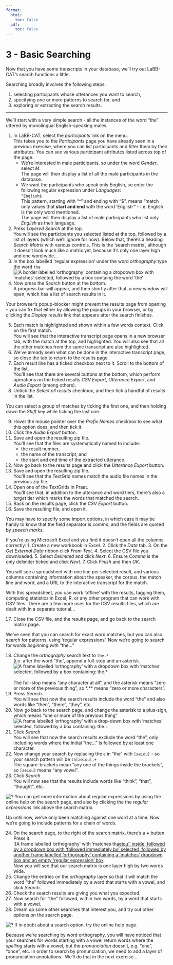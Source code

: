 ```yaml
---
format:
  html:
    toc: false
  pdf: 
    toc: false
---
```

# 3 - Basic Searching

Now that you have some transcripts in your database, we'll try out LaBB-CAT's search functions a little.

Searching broadly involves the following steps:

1.  selecting participants whose utterances you want to search, 
2.  specifying one or more patterns to search for, and
3.  exploring or extracting the search results.

---

We'll start with a very simple search - all the instances of the word
"the" uttered by monolingual English-speaking males.

1.  In LaBB-CAT, select the *participants* link on the menu.\
    This takes you to the *Participants* page you have already seen in a
    previous exercise, where you can list participants and filter them
    by their attributes. You can see various participant attributes
    listed across top of the page.
    -   We're interested in male participants, so under the word
        *Gender*, select *M*.\
        The page will then display a list of all the male participants
        in the database.
    -   We want the participants who speak only English, so enter the
        following regular expression under *Languages*:\
        `^English$`\
        This pattern, starting with "^" and ending with "$", means
        "match only values that **start and end** with the word
        'English'" - i.e. English is the only word mentioned.\
        The page will then display a list of male participants who list
        only *English* as their language.
2.  Press *Layered Search* at the top.\
    You will see the participants you selected listed at the top,
    followed by a list of layers (which we'll ignore for now). Below
    that, there's a heading *Search Matrix* with various controls. This
    is the 'search matrix', although it doesn't look much like a matrix
    yet, because it's only one layer high and one word wide...
3.  In the box labelled 'regular expression' under the word
    *orthography* type the word `the`\
    ![A border labelled 'orthography' containing a dropdown box with
    'matches' selected, followed by a box containg the word
    'the'](orthography-the.png)
4.  Now press the *Search* button at the bottom.\
    A progress bar will appear, and then shortly after that, a new
    window will open, which has a list of search results in it. 

:::{.callout-note}
Your browser's popup-blocker might prevent the results page from opening
-- you can fix that either by allowing the popups in your browser,
or by clicking the *Display results* link that appears after the
search finishes.
:::

5.  Each match is highlighted and shown within a few words context.
    Click on the first match.\
    You will see that the interactive transcript page opens in a new
    browser tab, with the match at the top, and highlighted. You will
    also see that all the other matches from the same transcript are
    also highlighted.
6.  We've already seen what can be done in the interactive transcript
    page, so close the tab to return to the results page.
7.  Each result line has a ticked checkbox next to it. Scroll to the
    bottom of the list.\
    You'll see that there are several buttons at the bottom, which
    perform operations on the ticked results *CSV Export*, *Utterance Export*, 
    and *Audio Export* (among others).
8.  Untick the *Select all results* checkbox, and then tick a handful of
    results in the list.

:::{.callout-tip}
You can select a group of matches by ticking the first one,
and then holding down the *Shift* key while ticking the last one.
:::

9.  Hover the mouse pointer over the *Prefix Names* checkbox to see what
    this option does, and then tick it.
10. Click the *Audio Export* button.
11. Save and open the resulting zip file. \
    You'll see that the files are systematically named to include:
    -   the result number,
    -   the name of the transcript, and
    -   the start and end time of the extracted utterance.
12. Now go back to the results page and click the *Utterance Export* button.
13. Save and open the resulting zip file.\
    You'll see that the TextGrid names match the audio file names in
    the previous zip file.
14. Open one of the TextGrids in Praat.\
    You'll see that, in addition to the utterance and word tiers,
    there's also a *target* tier which marks the words that matched the
    search.
15. Back on the results page, click the *CSV Export* button.
16. Save the resulting file, and open it.

You may have to specify some import options, in which case it may be
handy to know that the field separator is *comma*, and the fields are
quoted by *speech marks*.

:::{.callout-note}
If you're using Microsoft Excel and you find it doesn't
open all the columns correctly:
1.  Create a new workbook in Excel.
2.  Click the *Data* tab.
3.  On the *Get External Data* ribbon click *From Text*.
4.  Select the CSV file you downloaded.
5.  Select *Delimited* and click *Next*.
6.  Ensure *Comma* is the only delimiter ticked and click *Next*.
7.  Click *Finish* and then *OK*.
:::

You will see a spreadsheet with one line per selected result,
and various columns containing information about the speaker,
the corpus, the match line and word, and a URL to the
interactive transcript for the match.

With this spreadsheet, you can work 'offline' with the results,
tagging them, computing statistics in Excel, R, or any other
program that can work with CSV files. There are a few more uses
for the CSV results files, which are dealt with in a separate
tutorial...

17. Close the CSV file, and the results page, and go back to the search
    matrix page.

We've seen that you can search for exact word matches, but you can
also search for patterns, using 'regular expressions'. Now we're
going to search for words *beginning with* "the..."

18. Change the *orthography* search text to `the.*`\
    (i.e. after the word "the", append a full-stop and an asterisk.\
    ![A frame labelled 'orthography' with a dropdown box with
    'matches' selected, followed by a box containing:
    the.\*](starts-the.png) \
    The full-stop means "any character at all", and the asterisk means
    "zero or more of the previous thing", so *.** means "zero or more
    characters".
19. Press *Search*.\
    You will see that now the search results include the word "the" and
    also words like "then", "there", "they", etc.
20. Now go back to the search page, and change the asterisk to a
    plus-sign, which means "one or more of the previous thing"\
    ![A frame labelled 'orthography' with a drop-down box with
    'matches' selected, followed by a box containing:
    the.+](prefix-the.png)
21. Click *Search*\
    You will see that now the search results exclude the word "the",
    only including words where the initial "the..." is followed by at
    least one character.
22. Now change your search by replacing the `e` in "the" with
    `[aeiou]` - so your search pattern will be `th[aeiou].+`\
    The square-brackets mean "any one of the things inside the
    brackets", so `[aeiou]` means "any vowel".
23. Click *Search*\
    You will now see that the results include words like "think",
    "that", "thought", etc.

:::{.callout-tip}
![?](help-2.png) You can get more information about regular
expressions by using the online help on the search page, and also by
clicking the the *regular expressions* link above the search
matrix.
:::

Up until now, we've only been matching against one word at a time.
Now we're going to include patterns for a chain of words.

24. On the search page, to the right of the search matrix, there's a
    **+** button. Press it.\
    ![A frame labelled 'orthography' with 'matches th[aeiou''
    inside, followed by a dropdown box with 'followed immediately bo'
    selected, followed by another frame labelled 'orthography'
    containing a 'matches' dropdown box and an empty 'regular
    expression' box](two-words-wide.png)\
    Now you will see that our search matrix is one layer high by two
    words wide.
25. Change the entries on the *orthography* layer so that it will match
    the word "the" followed immediately by a word that starts with a
    vowel, and click *Search*.
26. Check the search results are giving you what you expected.
27. Now search for "the" followed, within two words, by a word that
    starts with a vowel.
28. Dream up some other searches that interest you, and try out other
    options on the search page.

:::{.callout-tip}
![?](help.png) If in doubt about a search option, try the online help page.
:::

Because we're searching by word orthography, you will have noticed that
your searches for words starting with a vowel return words where the
*spelling* starts with a vowel, but the *pronunciation* doesn't, e.g.
"one", "once", etc. In order to search by pronunciation, we need to add
a layer of pronunciation annotations.  We'll do that in the next
exercise...
